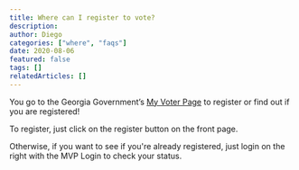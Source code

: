 ```yaml
---
title: Where can I register to vote?
description:
author: Diego
categories: ["where", "faqs"]
date: 2020-08-06
featured: false
tags: []
relatedArticles: []
---
```


You go to the Georgia Government’s [My Voter Page](https://www.mvp.sos.ga.gov/) to register or find out if you are registered!

To register, just click on the register button on the front page.

Otherwise, if you want to see if you're already registered, just login on the right with the MVP Login to check your status.

